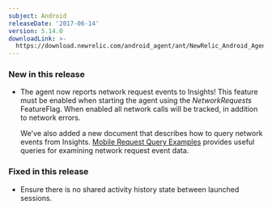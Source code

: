 ```yaml
---
subject: Android
releaseDate: '2017-06-14'
version: 5.14.0
downloadLink: >-
  https://download.newrelic.com/android_agent/ant/NewRelic_Android_Agent_5.14.0.zip
---
```


### New in this release

* The agent now reports network request events to Insights! This feature must be enabled when starting the agent using the _NetworkRequests_ FeatureFlag. When enabled all network calls will be tracked, in addition to network errors.

  We've also added a new document that describes how to query network events from Insights. [Mobile Request Query Examples](https://docs.newrelic.com/docs/insights/insights-data-sources/default-attributes/mobile-request-query-examples-mobilerequest) provides useful queries for examining network request event data.

### Fixed in this release

* Ensure there is no shared activity history state between launched sessions.

